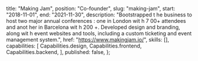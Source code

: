 
  title: "Making Jam",
  position: "Co-founder",
  slug: "making-jam",
  start: "2018-11-01",
  end: "2021-11-30",
  description:
    "Bootstrapped t he business to host two major annual conferences : one in London wit h 7 00+ attendees and anot her in Barcelona wit h 200 +. Developed design and branding, along wit h event websites and tools, including a custom ticketing and event management system.",
  href: "https://www.makingjam.io/",
  skills: [],
  capabilities: [
    Capabilities.design,
    Capabilities.frontend,
    Capabilities.backend,
  ],
  published: false,
};
